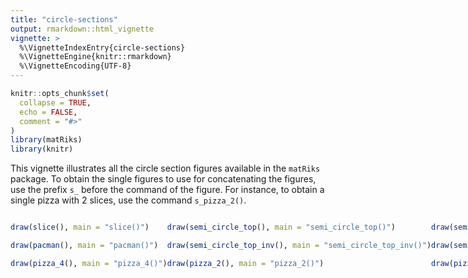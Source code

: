 ---
title: "circle-sections"
output: rmarkdown::html_vignette
vignette: >
  %\VignetteIndexEntry{circle-sections}
  %\VignetteEngine{knitr::rmarkdown}
  %\VignetteEncoding{UTF-8}
---

```{r, include = FALSE}
knitr::opts_chunk$set(
  collapse = TRUE,
  echo = FALSE, 
  comment = "#>"
)
library(matRiks)
library(knitr)
```

This vignette illustrates all the circle section figures available in the `matRiks` package. To obtain the single figures to use for concatenating the figures, use the prefix `s_` before the command of the figure. For instance, to obtain a single pizza with 2 slices, use the command `s_pizza_2()`. 

::::{style="display: flex;"}

:::{}
```{r }
draw(slice(), main = "slice()")
```


```{r}
draw(pacman(), main = "pacman()")
```

```{r}
draw(pizza_4(), main = "pizza_4()")
```

:::


:::{}
```{r }
draw(semi_circle_top(), main = "semi_circle_top()")
```


```{r}
draw(semi_circle_top_inv(), main = "semi_circle_top_inv()")
```

```{r}
draw(pizza_2(), main = "pizza_2()")
```
:::



:::{}
```{r }
draw(semi_circle_bottom(), main = "semi_circle_bottom()")
```


```{r}
draw(semi_circle_bottom_inv(), main = "semi_circle_bottom_inv()")
```

```{r}
draw(pizza_2_inv(), main = "pizza_2_inv()")
```
:::

::::
